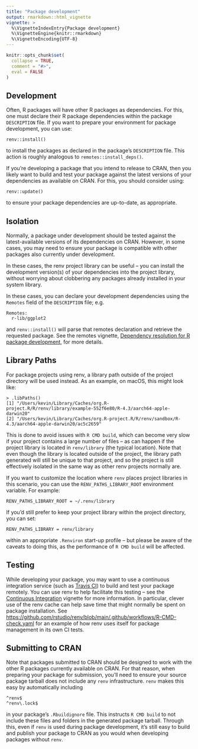 ```yaml
---
title: "Package development"
output: rmarkdown::html_vignette
vignette: >
  %\VignetteIndexEntry{Package development}
  %\VignetteEngine{knitr::rmarkdown}
  %\VignetteEncoding{UTF-8}
---
```


```r
knitr::opts_chunk$set(
  collapse = TRUE,
  comment = "#>",
  eval = FALSE
)
```


## Development

Often, R packages will have other R packages as dependencies. For this, one must
declare their R package dependencies within the package `DESCRIPTION` file. If
you want to prepare your environment for package development, you can use:

```
renv::install()
```

to install the packages as declared in the package's `DESCRIPTION` file. This
action is roughly analogous to `remotes::install_deps()`.

If you're developing a package that you intend to release to CRAN, then you
likely want to build and test your package against the latest versions of your
dependencies as available on CRAN. For this, you should consider using:

```
renv::update()
```

to ensure your package dependencies are up-to-date, as appropriate.


## Isolation

Normally, a package under development should be tested against the
latest-available versions of its dependencies on CRAN. However, in some cases,
you may need to ensure your package is compatible with other packages also
currently under development.

In these cases, the renv project library can be useful -- you can install the
development version(s) of your dependencies into the project library, without
worrying about clobbering any packages already installed in your system library.

In these cases, you can declare your development dependencies using the
`Remotes` field of the `DESCRIPTION` file; e.g.

```
Remotes:
  r-lib/ggplot2
```

and `renv::install()` will parse that remotes declaration and retrieve the
requested package. See the remotes vignette,
[Dependency resolution for R package development][dependencies],
for more details.


## Library Paths

For package projects using renv, a library path outside of the project
directory will be used instead. As an example, on macOS, this might look like:

```
> .libPaths()
[1] "/Users/kevin/Library/Caches/org.R-project.R/R/renv/library/example-552f6e80/R-4.3/aarch64-apple-darwin20"
[2] "/Users/kevin/Library/Caches/org.R-project.R/R/renv/sandbox/R-4.3/aarch64-apple-darwin20/ac5c2659"
```

This is done to avoid issues with `R CMD build`, which can become very slow if
your project contains a large number of files -- as can happen if the project
library is located in `renv/library` (the typical location). Note that even
though the library is located outside of the project, the library path
generated will still be unique to that project, and so the project is still
effectively isolated in the same way as other renv projects normally are.

If you want to customize the location where `renv` places project libraries in
this scenario, you can use the `RENV_PATHS_LIBRARY_ROOT` environment variable.
For example:

```
RENV_PATHS_LIBRARY_ROOT = ~/.renv/library
```

If you'd still prefer to keep your project library within the project directory,
you can set:

```
RENV_PATHS_LIBRARY = renv/library
```

within an appropriate `.Renviron` start-up profile -- but please be aware of
the caveats to doing this, as the performance of `R CMD build` will be affected.


## Testing

While developing your package, you may want to use a continuous integration
service (such as [Travis CI](https://www.travis-ci.com)) to build and test
your package remotely. You can use renv to help facilitate this testing --
see the [Continuous Integration](ci.html) vignette for more information. In
particular, clever use of the renv cache can help save time that might
normally be spent on package installation. See
<https://github.com/rstudio/renv/blob/main/.github/workflows/R-CMD-check.yaml>
for an example of how renv uses itself for package management in its own
CI tests.


## Submitting to CRAN

Note that packages submitted to CRAN should be designed to work with the other R
packages currently available on CRAN. For that reason, when preparing your package
for submission, you'll need to ensure your source package tarball does not
include any `renv` infrastructure. `renv` makes this easy by automatically
including

```
^renv$
^renv\.lock$
```

in your package's `.Rbuildignore` file. This instructs `R CMD build` to not
include these files and folders in the generated package tarball. Through this,
even if `renv` is used during package development, it's still easy to build and
publish your package to CRAN as you would when developing packages without `renv`.


[dependencies]: https://remotes.r-lib.org/articles/dependencies.html
